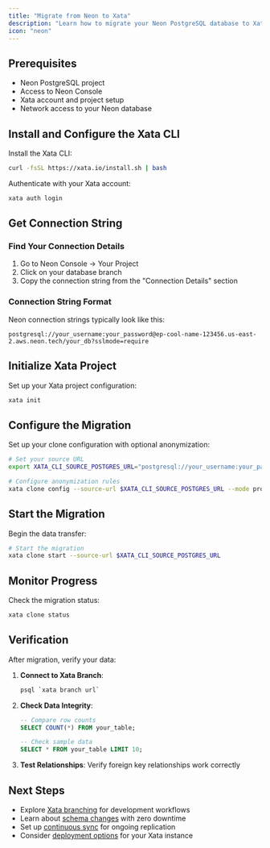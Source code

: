 ```yaml
---
title: "Migrate from Neon to Xata"
description: "Learn how to migrate your Neon PostgreSQL database to Xata using xata clone. Step-by-step instructions for leveraging Neon's branching features."
icon: "neon"
---
```


## Prerequisites

- Neon PostgreSQL project
- Access to Neon Console
- Xata account and project setup
- Network access to your Neon database

## Install and Configure the Xata CLI

Install the Xata CLI:

```bash
curl -fsSL https://xata.io/install.sh | bash
```

Authenticate with your Xata account:

```bash
xata auth login
```

## Get Connection String

### Find Your Connection Details

1. Go to Neon Console → Your Project
2. Click on your database branch
3. Copy the connection string from the "Connection Details" section

### Connection String Format

Neon connection strings typically look like this:

```
postgresql://your_username:your_password@ep-cool-name-123456.us-east-2.aws.neon.tech/your_db?sslmode=require
```

## Initialize Xata Project

Set up your Xata project configuration:

```bash
xata init
```

## Configure the Migration

Set up your clone configuration with optional anonymization:

```bash
# Set your source URL
export XATA_CLI_SOURCE_POSTGRES_URL="postgresql://your_username:your_password@ep-cool-name-123456.us-east-2.aws.neon.tech/your_db?sslmode=require"

# Configure anonymization rules
xata clone config --source-url $XATA_CLI_SOURCE_POSTGRES_URL --mode prompt
```

## Start the Migration

Begin the data transfer:

```bash
# Start the migration
xata clone start --source-url $XATA_CLI_SOURCE_POSTGRES_URL
```

## Monitor Progress

Check the migration status:

```bash
xata clone status
```

## Verification

After migration, verify your data:

1. **Connect to Xata Branch**:
   ```bash
   psql `xata branch url`
   ```

2. **Check Data Integrity**:
   ```sql
   -- Compare row counts
   SELECT COUNT(*) FROM your_table;
   
   -- Check sample data
   SELECT * FROM your_table LIMIT 10;
   ```

3. **Test Relationships**: Verify foreign key relationships work correctly

## Next Steps

- Explore [Xata branching](/core-concepts/branching) for development workflows
- Learn about [schema changes](/core-concepts/schema-changes) with zero downtime
- Set up [continuous sync](/tutorials/create-staging-replica) for ongoing replication
- Consider [deployment options](/deployment) for your Xata instance 